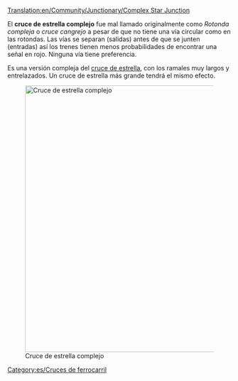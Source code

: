 [[Translation:en/Community/Junctionary/Complex Star Junction]]

{{es/Menú de Cruces}}
El '''cruce de estrella complejo''' fue mal llamado originalmente como ''Rotonda compleja'' o ''cruce cangrejo'' a pesar de que no tiene una vía circular como en las rotondas. Las vías se separan (salidas) antes de que se junten (entradas) así los trenes tienen menos probabilidades de encontrar una señal en rojo. Ninguna vía tiene preferencia.

Es una versión compleja del [[es/Community/Junctionary/Cruce de estrella|cruce de estrella]], con los ramales muy largos y entrelazados. Un cruce de estrella más grande tendrá el mismo efecto.

[[File:en/Lgroundabout.png|none|thumb|600px|Cruce de estrella complejo]]

{{es/Criterios sobre cruces|Caro|3|0|1|1|1|1|0|0|0|0|0||Los trenes averiados solo afectan una vía.|
*Puede manejar un gran número de trenes a la vez.
*Necesita una enorme cantidad de espacio.
}}

[[Category:es/Cruces de ferrocarril]]